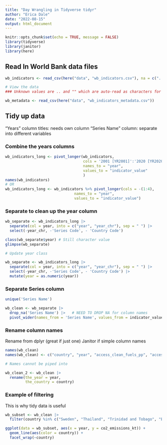 ```yaml
---
title: "Day Wrangling in Tidyverse tidyr"
author: "Erica Dale"
date: "2022-08-15"
output: html_document
---
```


```r
knitr::opts_chunk$set(echo = TRUE, message = FALSE)
library(tidyverse)
library(janitor)
library(here)
```

## Read In World Bank data files

```r
wb_indicators <- read_csv(here("data", "wb_indicators.csv"), na = c("..", ""))

# View the data
### Unknown values are .. and "" which are auto-read as characters for a column

wb_metadata <- read_csv(here("data", "wb_indicators_metadata.csv"))
```

## Tidy up data

"Years" column titles: needs own column
"Series Name" column: separate into different variables

### Combine the years columns
```r
wb_indicators_long <- pivot_longer(wb_indicators, 
                                   cols = '2001 [YR2001]':'2020 [YR2020]', 
                                   names_to = "year",
                                   values_to = "indicator_value"
                                   )
names(wb_indicators)
# OR
wb_indicators_long <- wb_indicators %>% pivot_longer(cols = -(1:4),
                               names_to = "year",
                               values_to = "indicator_value")
```

### Separate to clean up the year column
```r
wb_separate <- wb_indicators_long |> 
  separate(col = year, into = c("year", "year_chr"), sep = " ") |> 
  select(-year_chr, -'Series Code', - 'Country Code')

class(wb_separate$year) # Still character value
glimpse(wb_separate)

# Update year class

wb_separate <- wb_indicators_long |> 
  separate(col = year, into = c("year", "year_chr"), sep = " ") |> 
  select(-year_chr, -'Series Code', - 'Country Code') |> 
  mutate(year = as.numeric(year))
```

### Separate Series column
```r
unique('Series Name')

wb_clean <- wb_separate |> 
  drop_na('Series Name') |>   # NEED TO DROP NA for column names
  pivot_wider(names_from = 'Series Name', values_from = indicator_value)

```

### Rename column names
Rename from dplyr (great if just one)
Janitor if simple column names

```r
names(wb_clean)
names(wb_clean) <- c("country", "year", "access_clean_fuels_pp", "access_electricity_pp", "co2_emissions_kt", "fossil_fuel_cons_pct", "water_stress")

# Names cannot be piped into

wb_clean_2 <- wb_clean |> 
  rename(the_year = year,
         the_country = country)
```

### Example of filtering
This is why tidy data is useful
```r
wb_subset <- wb_clean |> 
  filter(country %in% c("Sweden", "Thailand", "Trinidad and Tobago", "Botswana"))

ggplot(data = wb_subset, aes(x = year, y = co2_emissions_kt)) +
  geom_line(aes(color = country)) +
  facet_wrap(~country)
```

```r

```

